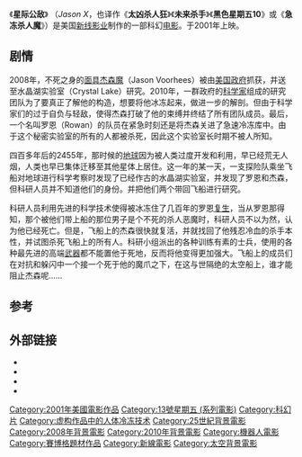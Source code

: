 {{Infobox film
|name=星际公敌
|original_name=Jason X
|image=Jason x.jpg
|caption=
|director=[[詹姆斯·艾萨克|詹姆斯·艾萨克]]
|writer= [[托德·法默尔|托德·法默尔]]<br>[[维克多·米勒|维克多·米勒]]
|producer=[[诺埃尔·坎宁安|诺埃尔·坎宁安]]<br>[[肖恩·坎宁安|肖恩·坎宁安]]<br>[[杰夫·加勒特|杰夫·加勒特]]<br>[[詹姆斯·艾萨克|詹姆斯·艾萨克]]<br>[[玛丽莲·斯通豪斯|玛丽莲·斯通豪斯]]
|starring=[[莱克赛·多伊格|莱克赛·多伊格]]<br>[[丽莎·莱德|丽莎·莱德]]<br>[[查克·坎贝尔|查克·坎贝尔]]<br>[[乔纳森·鲍茨|乔纳森·鲍茨]]<br>[[凯恩·霍德尔|凯恩·霍德尔]]
|music=[[哈里·曼弗雷迪尼|哈里·曼弗雷迪尼]]
|cinematography=[[德里克·安德舒尔茨|德里克·安德舒尔茨]]
|editing=[[大卫·汉德曼|大卫·汉德曼]]
|distributor=[[新线影业|新线影业]]
|released=2001年4月26日
|runtime=91分钟
|country=[[美国|美国]]
|language=英语
|budget=$14,000,000<ref name="data">{{cite book | last = 布拉克 | first = 彼得 | title = 《水晶湖的记忆》（''Crystal Lake Memories''）| isbn = 1845763432 | page =第314页}}</ref>
|gross=$16,951,798
|preceded_by=''{{le|杰森下地狱：星期五末日|Jason Goes to Hell: The Final Friday|十三号星期五9：星期五末日}} (The Final Friday)'' 
|followed_by=''[[佛萊迪大戰傑森之開膛破肚|佛萊迪大戰傑森之開膛破肚]] (Freddy vs. Jason)''
}}

《'''星际公敌'''》 （''Jason X''，也译作《'''太凶杀人狂'''》《'''未来杀手'''》《'''黑色星期五10'''》或《'''急冻杀人魔'''》）是美国[[新线影业|新线影业]]制作的一部科幻[[电影|电影]]。于2001年上映。

==剧情==
2008年，不死之身的[[面具杰森魔|面具杰森魔]]（Jason Voorhees）被由[[美国政府|美国政府]]抓获，并送至水晶湖实验室（Crystal Lake）研究。2010年，一群政府的[[科学家|科学家]]组成的研究团队为了要真正了解他的构造，想要将他冰冻起来，做进一步的解剖。但由于科学家们的过于自负与轻敌，使得杰森打破了他的束缚并终结了所有团队成员。最后，一个名叫罗恩（Rowan）的队员在紧急时刻还是将杰森关进了急速冷冻库中。由于这个秘密实验室的所有的人都被杀死，因此这个实验室长时期不被人所知。

四百多年后的2455年，那时候的[[地球|地球]]因为被人类过度开发和利用，早已经荒无人烟，人类也早已集体迁移至其他星体上居住。这一年的某一天，一支探险队乘坐飞船对地球进行科学考察时发现了已经作古的水晶湖实验室，并发现了罗恩和杰森，但科研人员并不知道他们的身份。并把他们两个带回飞船进行研究。

科研人员利用先进的科学技术使得被冰冻住了几百年的罗恩[[复生|复生]]，当从罗恩那得知，那个被他们带上船的那位男子是个不死的杀人恶魔时，科研人员不以为然，认为他已经死亡。但是，飞船上的杰森很快就复活，并就找回了他残忍冷血的杀手本性，并试图杀死飞船上的所有人。科研小组派出的各种训练有素的士兵，使用的各种最先进的高端[[武器|武器]]都不能置他于死地，反而将他变得更加强大。飞船上的成员们在对抗和躲闪中一个接一个死于他的魔爪之下，在这与世隔绝的太空船上，谁才能阻止杰森呢……

==参考==
<references/>

==外部链接==
* {{imdb title|id=0211443}}
* {{Amg movie|260904}}
* {{rotten-tomatoes|id=jason_x}}
* {{mojo title|id=jasonx}}

{{DEFAULTSORT:Jason X}}
[[Category:2001年美國電影作品|Category:2001年美國電影作品]]
[[Category:13號星期五_(系列電影)|Category:13號星期五 (系列電影)]]
[[Category:科幻片|Category:科幻片]]
[[Category:虚构作品中的人体冷冻技术|Category:虚构作品中的人体冷冻技术]]
[[Category:25世紀背景電影|Category:25世紀背景電影]]
[[Category:2008年背景電影|Category:2008年背景電影]]
[[Category:2010年背景電影|Category:2010年背景電影]]
[[Category:機器人電影|Category:機器人電影]]
[[Category:賽博格題材作品|Category:賽博格題材作品]]
[[Category:新線電影|Category:新線電影]]
[[Category:太空背景電影|Category:太空背景電影]]